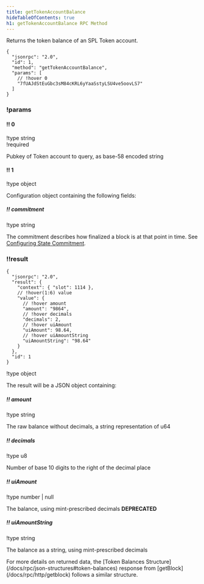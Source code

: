 ```yaml
---
title: getTokenAccountBalance
hideTableOfContents: true
h1: getTokenAccountBalance RPC Method
---
```


Returns the token balance of an SPL Token account.

<APIMethod>

```jsonc !!request with-client
{
  "jsonrpc": "2.0",
  "id": 1,
  "method": "getTokenAccountBalance",
  "params": [
    // !hover 0
    "7fUAJdStEuGbc3sM84cKRL6yYaaSstyLSU4ve5oovLS7"
  ]
}
```

### !params

#### !! 0

!type string  
!required

Pubkey of Token account to query, as base-58 encoded string

#### !! 1

!type object

Configuration object containing the following fields:

##### !! commitment

!type string

The commitment describes how finalized a block is at that point in time. See
[Configuring State Commitment](/docs/rpc#configuring-state-commitment).

### !!result

```jsonc !response
{
  "jsonrpc": "2.0",
  "result": {
    "context": { "slot": 1114 },
    // !hover(1:6) value
    "value": {
      // !hover amount
      "amount": "9864",
      // !hover decimals
      "decimals": 2,
      // !hover uiAmount
      "uiAmount": 98.64,
      // !hover uiAmountString
      "uiAmountString": "98.64"
    }
  },
  "id": 1
}
```

!type object

The result will be a JSON object containing:

##### !! amount

!type string

The raw balance without decimals, a string representation of u64

##### !! decimals

!type u8

Number of base 10 digits to the right of the decimal place

##### !! uiAmount

!type number | null

The balance, using mint-prescribed decimals **DEPRECATED**

##### !! uiAmountString

!type string

The balance as a string, using mint-prescribed decimals

</APIMethod>

<Callout type="info">
  For more details on returned data, the [Token Balances
  Structure](/docs/rpc/json-structures#token-balances) response from
  [getBlock](/docs/rpc/http/getblock) follows a similar structure.
</Callout>
